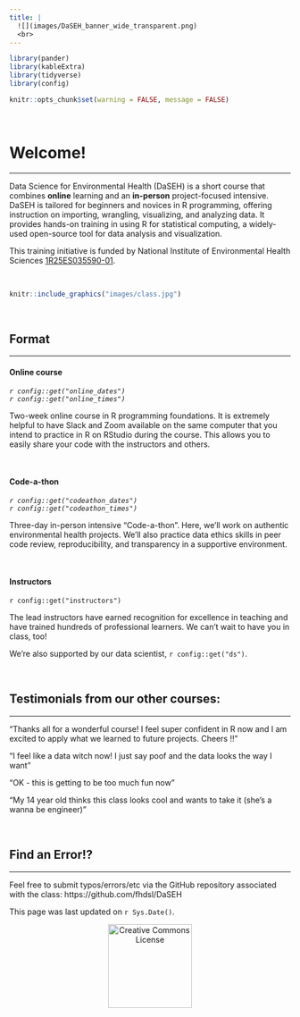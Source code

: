 ```yaml
---
title: |
  ![](images/DaSEH_banner_wide_transparent.png)
  <br>
---
```


```r
library(pander)
library(kableExtra)
library(tidyverse)
library(config)

knitr::opts_chunk$set(warning = FALSE, message = FALSE)
```


<br>

<div class="leaf"></div>
# Welcome!
***

Data Science for Environmental Health (DaSEH) is a short course that combines **online** learning and an **in-person** project-focused intensive. DaSEH is tailored for beginners and novices in R programming, offering instruction on importing, wrangling, visualizing, and analyzing data. It provides hands-on training in using R for statistical computing, a widely-used open-source tool for data analysis and visualization.

This training initiative is funded by National Institute of Environmental Health Sciences [1R25ES035590-01](https://reporter.nih.gov/search/cMEAgQFeo025gUX1DDzH9g/project-details/10746327). 

<br> 

```r
knitr::include_graphics("images/class.jpg")
```

<br>

## Format
***

#### Online course

_`r config::get("online_dates")`_  
_`r config::get("online_times")`_

Two-week online course in R programming foundations. It is extremely helpful to have Slack and Zoom available on the same computer that you intend to practice in R on RStudio during the course. This allows you to easily share your code with the instructors and others.

<br>

#### Code-a-thon

_`r config::get("codeathon_dates")`_  
_`r config::get("codeathon_times")`_

Three-day in-person intensive “Code-a-thon”. Here, we'll work on authentic environmental health projects. We'll also practice data ethics skills in peer code review, reproducibility, and transparency in a supportive environment. 

<br>

#### Instructors

`r config::get("instructors")`

The lead instructors have earned recognition for excellence in teaching and have trained hundreds of professional learners. We can't wait to have you in class, too!

We're also supported by our data scientist, `r config::get("ds")`.

<br>

<!-- ## Sign Up! -->
<!-- *** -->

<!-- Please apply for the Fall Session using [this form](`r config::get("register_link")`) by **August 16, 2024**.  -->

<!-- You can reach out to daseh @ fredhutch.org with any questions. -->

<!-- <br> -->

## Testimonials from our other courses:
***

"Thanks all for a wonderful course! I feel super confident in R now and I am excited to apply what we learned to future projects. Cheers !!"

"I feel like a data witch now! I just say poof and the data looks the way I want"

"OK - this is getting to be too much fun now"

"My 14 year old thinks this class looks cool and wants to take it (she's a wanna be engineer)"

<br>


## Find an Error!?
***

Feel free to submit typos/errors/etc via the GitHub repository associated with the class: 
https://github.com/fhdsl/DaSEH

This page was last updated on `r Sys.Date()`.

<p style="text-align:center;"><a rel="license" href="http://creativecommons.org/licenses/by-nc-sa/4.0/"><img alt="Creative Commons License" style="border-width:0" src="https://live.staticflickr.com/4557/26350808799_6f9c8bcaa2_b.jpg" height="150"/> </a> </p><br />




